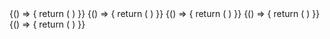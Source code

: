 
<ExampleVrt>
  {() => {
    return (
      <React.Fragment>
        <Icon name="icon_car-next.min.svg" />
      </React.Fragment>
    )
}}
</ExampleVrt>

<ExampleVrt>
  {() => {
    return (
      <React.Fragment>
        <Icon name="icon_car-next.min.svg" size="small" />
      </React.Fragment>
    )
}}
</ExampleVrt>

<ExampleVrt>
  {() => {
    return (
      <React.Fragment>
        <Icon name="icon_car-next.min.svg" size="medium" />
      </React.Fragment>
    )
}}
</ExampleVrt>

<ExampleVrt>
  {() => {
    return (
      <React.Fragment>
        <Icon name="icon_car-next.min.svg" size="large" />
      </React.Fragment>
    )
}}
</ExampleVrt>

<ExampleVrt>
  {() => {
    return (
      <React.Fragment>
        <Icon name="icon_car-next.min.svg" size="auto" />
      </React.Fragment>
    )
}}
</ExampleVrt>
